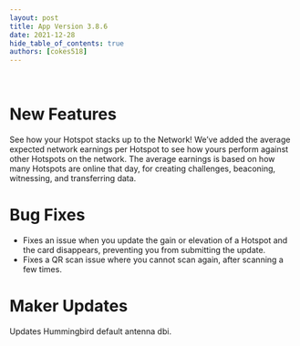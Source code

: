 ```yaml
---
layout: post
title: App Version 3.8.6
date: 2021-12-28
hide_table_of_contents: true
authors: [cokes518]
---
```


&nbsp;

# New Features

See how your Hotspot stacks up to the Network! We’ve added the average expected network earnings per
Hotspot to see how yours perform against other Hotspots on the network. The average earnings is
based on how many Hotspots are online that day, for creating challenges, beaconing, witnessing, and
transferring data.

<!--truncate-->

# Bug Fixes

- Fixes an issue when you update the gain or elevation of a Hotspot and the card disappears,
  preventing you from submitting the update.
- Fixes a QR scan issue where you cannot scan again, after scanning a few times.

# Maker Updates

Updates Hummingbird default antenna dbi.
